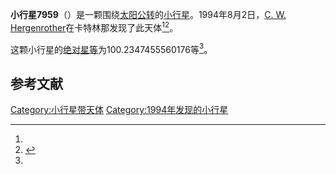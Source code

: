 {{Infobox planet
| bgcolour = #FFFFC0
| name = 7959 Alysecherri
| symbol = 
| image = 
| caption = 
| discovery = yes
| discovery_ref = 
| discoverer = [[C._W._Hergenrother|C. W. Hergenrother]]
| discovery_site = [[卡特林那|卡特林那]] 
| discovered = 1994年8月2日
| designations = yes
| mp_name = 
| named_after = 
| alt_names = 
| mp_category = [[主带内小行星|主带内小行星]]
| orbit_ref = <ref name="a">[http://ssd.jpl.nasa.gov/sbdb.cgi?sstr=7959 7959 Alysecherri] {{Wayback|url=http://ssd.jpl.nasa.gov/sbdb.cgi?sstr=7959 |date=20210721054249 }}，小行星數據庫瀏覽器（JPL Small-Body Database Browser）－[[美国国家航空航天局|美国国家航空航天局]]喷气推进实验室</ref>
| epoch = 2456400.5 (2013年4月18日更新)
| aphelion = {{convert|2.109240353976022|AU|km|3|abbr=on|lk=out}}
| perihelion = {{convert|1.776680091053533|AU|km|3|abbr=on}}
| semimajor = {{convert|1.942960222514777|AU|km|3|abbr=on}}
| eccentricity = 0.085580821
| period = 989.2231954 [[日|日]]<br />2.71[[儒略年|儒略年]]
| avg_speed = 
| inclination = 19.26495970901632
| asc_node = 235.8323500578571
| mean_anomaly = 
| arg_peri = 100.2347455560176
| satellites = 
| physical_characteristics = yes
| dimensions = 
| mass = 
| density = 
| surface_grav = 
| escape_velocity = 
| sidereal_day = 
| axial_tilt = 
| pole_ecliptic_lat = 
| pole_ecliptic_lon = 
| albedo = 
| temperatures= 
| temp_name1 = 
| mean_temp_1 = 
| max_temp_1 = 
| temp_name2 = 
| max_temp_2 = 
| spectral_type = 
| abs_magnitude = 100.2347455560176
}}

'''小行星7959'''（{{lang-en|7959 Alysecherri}}）是一颗围绕[[太阳|太阳]][[公转|公转]]的[[小行星|小行星]]。1994年8月2日，[[C._W._Hergenrother|C. W. Hergenrother]]在卡特林那发现了此天体<ref name="a" /><ref>{{cite news|title=小行星列表|url=http://cfa-www.harvard.edu/iau/lists/NumberedMPs.txt|accessdate=2013-07-08|newspaper=哈佛大学|archive-date=2008-05-17|archive-url=https://web.archive.org/web/20080517010638/http://cfa-www.harvard.edu/iau/lists/NumberedMPs.txt|dead-url=no}}</ref>。

这颗小行星的[[绝对星等|绝对星等]]为100.2347455560176等<ref name="a" />。

==参考文献==
{{reflist}}
{{Minor Planet Number|[[小行星7958|小行星7958]]|[[小行星7960|小行星7960]]}}

{{小天体}}

[[Category:小行星带天体|Category:小行星带天体]]
[[Category:1994年发现的小行星|Category:1994年发现的小行星]]

{{asteroid-stub}}